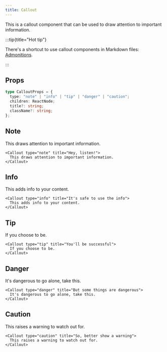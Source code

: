 ```yaml
---
title: Callout
---
```


This is a callout component that can be used to draw attention to important information.

:::tip{title="Hot tip"}

There's a shortcut to use callout components in Markdown files: [Admonitions](../docs/markdown/admonitions).

:::

## Props

```ts
type CalloutProps = {
  type: "note" | "info" | "tip" | "danger" | "caution";
  children: ReactNode;
  title?: string;
  className?: string;
};
```

## Note

<Callout type="note" title="Hey, listen!">
  This draws attention to important information.
</Callout>

```tsx
<Callout type="note" title="Hey, listen!">
  This draws attention to important information.
</Callout>
```

## Info

<Callout type="info" title="It's safe to use the info">
  This adds info to your content.
</Callout>

```tsx
<Callout type="info" title="It's safe to use the info">
  This adds info to your content.
</Callout>
```

## Tip

<Callout type="tip" title="You'll be successful">
  If you choose to be.
</Callout>

```tsx
<Callout type="tip" title="You'll be successful">
  If you choose to be.
</Callout>
```

## Danger

<Callout type="danger" title="But some things are dangerous">
  It's dangerous to go alone, take this.
</Callout>

```tsx
<Callout type="danger" title="But some things are dangerous">
  It's dangerous to go alone, take this.
</Callout>
```

## Caution

<Callout type="caution" title="So, better show a warning">
  This raises a warning to watch out for.
</Callout>

```tsx
<Callout type="caution" title="So, better show a warning">
  This raises a warning to watch out for.
</Callout>
```
